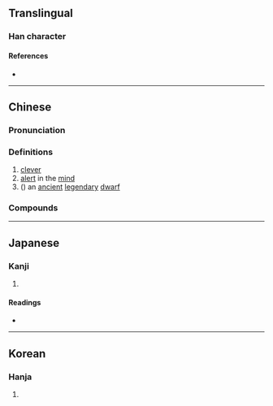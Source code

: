 {{character info/new}}
==Translingual==

===Han character===
{{Han char|rn=9|rad=人|as=12|sn=14|four=20231|canj=OOGF|ids=⿰亻焦}}

====References====
* {{Han ref|kx=0117.240|dkj=01127|dj=0249.090|hdz=10220.070|uh=50EC|ud=20716|bh=E0FA|bd=57594}}

----

==Chinese==
{{zh-forms}}

===Pronunciation===
{{zh-pron
|m=jiāo
|m-s=
|dg=
|c=ziu1,ziu3
|c-t=
|g=
|h=pfs=
|j=
|md=
|mn=chiâu
|mn-t=
|w=
|x=
|mc=y
|oc=y
|cat=a
}}
{{zh-attn-split}}

===Definitions===
{{zh-hanzi}}

# [[clever]]
# [[alert]] in the [[mind]]
# ({{zh-only|僬僥}}) an [[ancient]] [[legendary]] [[dwarf]]

===Compounds===
{{zh-der|僬僥|僬眇|僬僬|僬僚}} <!-- might be missing some Min Nan compounds -->

----

==Japanese==

===Kanji===
{{ja-kanji|grade=|rs=人12}}

# {{defn|lang=ja|sort=人12}}

====Readings====
* {{ja-readings|on=[[しょう]] (shō), [[じょう]] (jō)|kun=[[はしる]] (hashiru)}}

----

==Korean==

===Hanja===
{{ko-hanja|hangeul=초|rv=cho|mr=ch'o}}

# {{defn|lang=ko|sort=人12}}